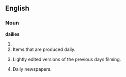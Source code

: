 == English ==
===Noun===
'''dailies'''
# {{plural of|[[daily]]}}
# Items that are produced daily.
# {{context|cinema}} Lightly edited versions of the previous days filming.
# Daily newspapers.